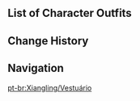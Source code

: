 {{CharacterTabs}}

==List of Character Outfits==
{{Outfits by Category Table|Xiangling Outfits|nocharacter=1}}

==Change History==
{{Change History|1.0}}

==Navigation==
{{Character Navbox|link type=outfits}}
[[pt-br:Xiangling/Vestuário]]